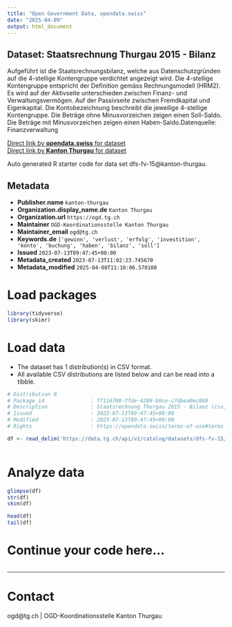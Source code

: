 ```yaml
---
title: "Open Government Data, opendata.swiss"
date: "2025-04-09"
output: html_document
---
```


## Dataset: Staatsrechnung Thurgau 2015 - Bilanz

Aufgeführt ist die Staatsrechnungsbilanz, welche aus Datenschutzgründen auf die 4-stellige Kontengruppe verdichtet angezeigt wird. Die 4-stellige Kontengruppe entspricht der Definition gemäss Rechnungsmodell (HRM2). Es wird auf der Aktivseite unterschieden zwischen Finanz- und Verwaltungsvermögen. Auf der Passivseite zwischen Fremdkapital und Eigenkapital. Die Kontobezeichnung beschreibt die jeweilige 4-stellige Kontengruppe. Die Beträge ohne Minusvorzeichen zeigen einen Soll-Saldo. Die Beträge mit Minusvorzeichen zeigen einen Haben-Saldo.Datenquelle: Finanzverwaltung

[Direct link by **opendata.swiss** for dataset](https://opendata.swiss/de/dataset/staatsrechnung-thurgau-2015-bilanz)<br>
[Direct link by **Kanton Thurgau** for dataset](https://data.tg.ch/explore/dataset/dfs-fv-15/)

Auto generated R starter code for data set dfs-fv-15@kanton-thurgau.

## Metadata

- **Publisher.name** `kanton-thurgau`
- **Organization.display_name.de** `Kanton Thurgau`
- **Organization.url** `https://ogd.tg.ch`
- **Maintainer** `OGD-Koordinationsstelle Kanton Thurgau`
- **Maintainer_email** `ogd@tg.ch`
- **Keywords.de** `['gewinn', 'verlust', 'erfolg', 'investition', 'konto', 'buchung', 'haben', 'bilanz', 'soll']`
- **Issued** `2023-07-13T09:47:45+00:00`
- **Metadata_created** `2023-07-13T11:02:23.745670`
- **Metadata_modified** `2025-04-08T11:18:06.570100`


# Load packages

```r

library(tidyverse)
library(skimr)

```

# Load data

-   The dataset has 1 distribution(s) in CSV format.
-   All available CSV distributions are listed below and can be read into a tibble.

```r

# Distribution 0
# Package_id               : f7116708-ffde-4289-b0ce-c7dbea0ec0b9
# Description              : Staatsrechnung Thurgau 2015 - Bilanz (csv)
# Issued                   : 2023-07-13T09:47:45+00:00
# Modified                 : 2023-07-13T09:47:45+00:00
# Rights                   : https://opendata.swiss/terms-of-use#terms_by

df <- read_delim('https://data.tg.ch/api/v2/catalog/datasets/dfs-fv-15/exports/csv?use_labels=true')



```

# Analyze data

```r

glimpse(df)
str(df)
skim(df)

head(df)
tail(df)

```

# Continue your code here...

```r

```

------------------------------------------------------------------------

# Contact

ogd@tg.ch | OGD-Koordinationsstelle Kanton Thurgau
